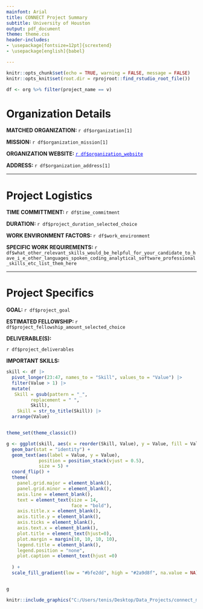```yaml
---
mainfont: Arial
title: CONNECT Project Summary
subtitle: University of Houston 
output: pdf_document 
theme: theme.css
header-includes:
- \usepackage[fontsize=12pt]{scrextend}
- \usepackage[english]{babel}

---
```


```r
knitr::opts_chunk$set(echo = TRUE, warning = FALSE, message = FALSE)
knitr::opts_knit$set(root.dir = rprojroot::find_rstudio_root_file())
```

```r

df <- org %>% filter(project_name == v)

```

# Organization Details
\bigskip


**MATCHED ORGANIZATION: **`r df$organization[1]` 
\bigskip


**MISSION: ** `r df$organization_mission[1]`
\bigskip


**ORGANIZATION WEBSITE: ** [`r df$organization_website`](`r df$organization_website`){style="color: blue"}
\bigskip


**ADDRESS: ** `r df$organization_address[1]`
\bigskip

------------------------------------------------------------------------

# Project Logistics
\bigskip

**TIME COMMITTMENT: **`r df$time_commitment` 
\bigskip


**DURATION: ** `r df$project_duration_selected_choice`
\bigskip


**WORK ENVIRONMENT FACTORS: ** `r df$work_environment` 
\bigskip


**SPECIFIC WORK REQUIREMENTS: ** `r df$what_other_relevant_skills_would_be_helpful_for_your_candidate_to_have_i_e_other_languages_spoken_coding_analytical_software_professional_skills_etc_list_them_here`
\bigskip

------------------------------------------------------------------------

# Project Specifics
\bigskip


**GOAL: ** `r df$project_goal` 
\bigskip


**ESTIMATED FELLOWSHIP: ** `r df$project_fellowship_amount_selected_choice` 
\bigskip


**DELIVERABLE(S): ** 
\bigskip

`r df$project_deliverables`  
\bigskip

**IMPORTANT SKILLS: **
\bigskip


```r
skill <- df |> 
  pivot_longer(23:47, names_to = "Skill", values_to = "Value") |> 
  filter(Value > 1) |> 
  mutate(
   Skill = gsub(pattern = "_",
         replacement = " ",
         Skill),
    Skill = str_to_title(Skill)) |> 
  arrange(Value)


theme_set(theme_classic())

g <- ggplot(skill, aes(x = reorder(Skill, Value), y = Value, fill = Value)) +
  geom_bar(stat = "identity") +
  geom_text(aes(label = Value, y = Value),
            position = position_stack(vjust = 0.5),
            size = 5) +
  coord_flip() +
  theme(
    panel.grid.major = element_blank(),
    panel.grid.minor = element_blank(),
    axis.line = element_blank(),
    text = element_text(size = 14,
                        face = "bold"),
    axis.title.x = element_blank(),
    axis.title.y = element_blank(),
    axis.ticks = element_blank(),
    axis.text.x = element_blank(),
    plot.title = element_text(hjust=0),
    plot.margin = margin(10, 10, 10, 10),
    legend.title = element_blank(),
    legend.position = "none",
    plot.caption = element_text(hjust =0)
    
  ) +
  scale_fill_gradient(low = "#bfe2dd", high = "#2a9d8f", na.value = NA)


g

```

 
\bigskip
\bigskip





```r
knitr::include_graphics("C:/Users/tenis/Desktop/Data_Projects/connect_matching/rmarkdown/images/hobby_logo.png")

```

